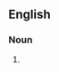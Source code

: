 {{also|oil rigs}}
==English==

===Noun===
{{head|en|noun plural form}}

# {{plural of|oilrig|lang=en}}